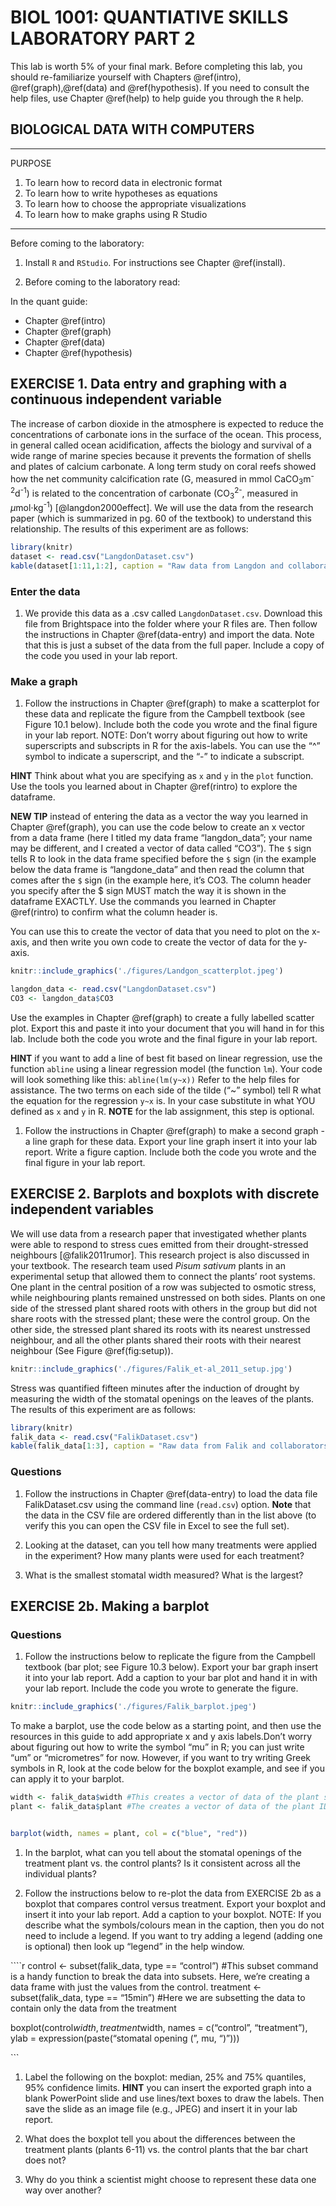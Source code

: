 # BIOL 1001: QUANTIATIVE SKILLS LABORATORY PART 2 {#lab2}

This lab is worth 5% of your final mark. Before completing this lab, you should re-familiarize yourself with Chapters \@ref(intro), \@ref(graph),\@ref(data) and \@ref(hypothesis). If you need to consult the help files, use Chapter \@ref(help) to help guide you through the ```R``` help.

## BIOLOGICAL DATA WITH COMPUTERS {-}

---

PURPOSE

1. To learn how to record data in electronic format
1. To learn how to write hypotheses as equations
1. To learn how to choose the appropriate visualizations
1. To learn how to make graphs using R Studio

---



Before coming to the laboratory:

1. Install `R` and `RStudio`. For instructions see Chapter \@ref(install).
 
1. Before coming to the laboratory read:
 
In the quant guide: 

- Chapter \@ref(intro) 
- Chapter \@ref(graph)
- Chapter \@ref(data)
- Chapter \@ref(hypothesis)



## EXERCISE 1. Data entry and graphing with a continuous independent variable {-}

The increase of carbon dioxide in the atmosphere is expected to reduce the concentrations of carbonate ions in the surface of the ocean. This process, in general called ocean acidification, affects the biology and survival of a wide range of marine species because it prevents the formation of shells and plates of calcium carbonate.
A long term study on coral reefs showed how the net community calcification rate (G, measured in mmol CaCO~3~m^-2^d^-1^) is related to the concentration of carbonate (CO~3~^2-^, measured in  $\mu$mol$\cdot$kg^-1^) [@langdon2000effect]. 
We will use the data from the research paper (which is summarized in pg. 60 of the textbook) to understand this relationship.
The results of this experiment are as follows:

```r
library(knitr)
dataset <- read.csv("LangdonDataset.csv")
kable(dataset[1:11,1:2], caption = "Raw data from Langdon and collaborators (2000).")
```
### Enter the data {-}

1. We provide this data as a .csv called `LangdonDataset.csv`. Download this file from Brightspace into the folder where your R files are. Then follow the instructions in Chapter \@ref(data-entry) and import the data. Note that this is just a subset of the data from the full paper. Include a copy of the code you used in your lab report.



### Make a graph {-}

1. Follow the instructions in Chapter \@ref(graph) to make a scatterplot for these data and replicate the figure from the Campbell textbook (see Figure 10.1 below). Include both the code you wrote and the final figure in your lab report. NOTE: Don't worry about figuring out how to write superscripts and subscripts in R for the axis-labels. You can use the "^" symbol to indicate a superscript, and the "-" to indicate a subscript. 

**HINT** Think about what you are specifying as ```x``` and ```y``` in the ```plot``` function. Use the tools you learned about in Chapter \@ref(rintro) to explore the dataframe.

**NEW TIP** instead of entering the data as a vector the way you learned in Chapter \@ref(graph), you can use the code below to create an x vector from a data frame (here I titled my data frame "langdon_data"; your name may be different, and I created a vector of data called "CO3"). The ```$``` sign tells R to look in the data frame specified before the ```$``` sign (in the example below the data frame is "langdone_data" and then read the column that comes after the ```$``` sign (in the example here, it's CO3. The column header you specify after the $ sign MUST match the way it is shown in the dataframe EXACTLY. Use the commands you learned in Chapter \@ref(rintro) to confirm what the column header is. 

You can use this to create the vector of data that you need to plot on the x-axis, and then write you own code to create the vector of data for the y-axis. 

```r
knitr::include_graphics('./figures/Landgon_scatterplot.jpeg')
```

```r
langdon_data <- read.csv("LangdonDataset.csv")
CO3 <- langdon_data$CO3
```

Use the examples in Chapter \@ref(graph) to create a fully labelled scatter plot. Export this and paste it into your document that you will hand in for this lab. Include both the code you wrote and the final figure in your lab report.

**HINT** if you want to add a line of best fit based on linear regression, use the function ```abline``` using a linear regression model (the function ```lm```). Your code will look something like this: ```abline(lm(y~x))```  Refer to the help files for assistance. The two terms on each side of the tilde ("~" symbol) tell R what the equation for the regression ```y~x``` is. In your case substitute in what YOU defined as ```x``` and ```y``` in R.  **NOTE** for the lab assignment, this step is optional. 



1. Follow the instructions in Chapter \@ref(graph) to make a second graph - a line graph for these data. Export your line graph insert it into your lab report. Write a figure caption. Include both the code you wrote and the final figure in your lab report.


 
## EXERCISE 2.	Barplots and boxplots with discrete independent variables {-}

We will use data from a research paper that investigated 
whether plants were able to respond to stress cues emitted from their drought-stressed neighbours
[@falik2011rumor]. This research project is also discussed in your textbook. 
The research team used _Pisum sativum_ plants in an experimental setup that allowed them to connect the plants' root systems. One plant in the central position of a row was subjected to osmotic stress, while neighbouring plants remained unstressed on both sides. 
Plants on one side of the stressed plant shared roots with others in the group but
did not share roots with the stressed plant; 
these were the control group. 
On the other side, the stressed plant shared its roots with its nearest unstressed neighbour, and all the other plants shared their roots with their nearest neighbour
(See Figure \@ref(fig:setup)).

```r
knitr::include_graphics('./figures/Falik_et-al_2011_setup.jpg')
```


Stress was quantified fifteen minutes after the induction of drought by measuring the width of the stomatal openings on the leaves of the plants. The results of this experiment are as follows:

```r
library(knitr)
falik_data <- read.csv("FalikDataset.csv")
kable(falik_data[1:3], caption = "Raw data from Falik and collaborators (2011).")
```

### Questions {-}
1. Follow the instructions in Chapter \@ref(data-entry) to load the data file FalikDataset.csv using the command line (```read.csv```) option. **Note** that the data in the CSV file are ordered differently than in the list above (to verify this you can open the CSV file in Excel to see the full set).


1. Looking at the dataset, can you tell how many treatments were applied in the experiment? How many plants were used for each treatment?

1. What is the smallest stomatal width measured? What is the largest?

## EXERCISE 2b.	Making a barplot {-}
### Questions {-}

1. Follow the instructions below to replicate the figure from the Campbell textbook (bar plot; see Figure 10.3 below). Export your bar graph insert it into your lab report. Add a caption to your bar plot and hand it in with your lab report. Include the code you wrote to generate the figure.

```r
knitr::include_graphics('./figures/Falik_barplot.jpeg')
```


To make a barplot, use the code below as a starting point, and then use the resources in this guide to add appropriate x and y axis labels.Don't worry about figuring out how to write the symbol "mu" in R; you can just write "um" or "micrometres" for now. However, if you want to try writing Greek symbols in R, look at the code below for the boxplot example, and see if you can apply it to your barplot.

```r
width <- falik_data$width #This creates a vector of data of the plant stomatal widths
plant <- falik_data$plant #The creates a vector of data of the plant ID numbers


barplot(width, names = plant, col = c("blue", "red"))
```

1. In the barplot, what can you tell about the stomatal openings of the treatment plant vs. the control plants? Is it consistent across all the individual plants?

1. Follow the instructions below to re-plot the data from EXERCISE 2b as a boxplot that compares control versus treatment. Export your boxplot and insert it into your lab report. Add a caption to your boxplot. NOTE: If you describe what the symbols/colours mean in the caption, then you do not need to include a legend. If you want to try adding a legend (adding one is optional) then look up "legend" in the help window.

````r
control <- subset(falik_data, type == "control") #This subset command is a handy function to break the data into subsets. Here, we're creating a data frame with just the values from the control.
treatment <- subset(falik_data, type == "15min") #Here we are subsetting the data to contain only the data from the treatment

boxplot(control$width, treatment$width, names = c("control", "treatment"), ylab = expression(paste("stomatal opening ( ", mu, ")")))

```

1.	Label the following on the boxplot: median, 25% and 75% quantiles, 95% confidence limits. **HINT** you can insert the exported graph into a blank PowerPoint slide and use lines/text boxes to draw the labels. Then save the slide as an image file (e.g., JPEG) and insert it in your lab report.

1.	What does the boxplot tell you about the differences between the treatment plants (plants 6-11) vs. the control plants that the bar chart does not?

1.	Why do you think a scientist might choose to represent these data one way over another?





